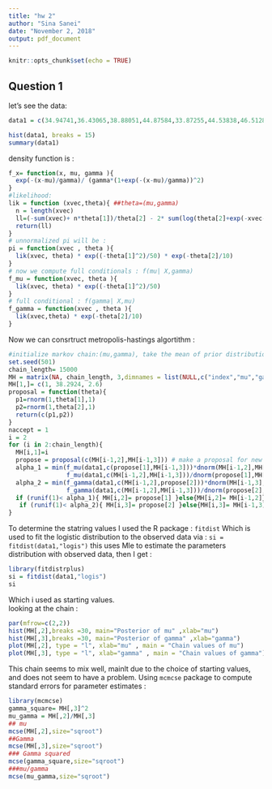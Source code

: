 ```yaml
---
title: "hw 2"
author: "Sina Sanei"
date: "November 2, 2018"
output: pdf_document
---
```


```r
knitr::opts_chunk$set(echo = TRUE)
```

## Question 1 

let's see the data: 
```r
data1 = c(34.94741,36.43065,38.88051,44.87584,33.87255,44.53838,46.51286,40.00055,39.58525,29.83911,33.95191,33.38044,40.35871,36.5835,41.62225,37.97239,40.79804,52.42555,36.5318,41.75252,45.98396,34.06382,39.87921,32.17747,34.97369,36.60897,25.10078,36.56173,43.69468,36.01478,37.78487,39.21097,37.92249,33.57567,42.70137,40.10378,42.05202,31.66424,40.88883,36.9239,42.56832,39.81843,41.84852,38.63884,38.35706,41.96315,26.79693,37.72657,41.01918,40.43876,37.73126,43.47612,37.25333,34.62033,30.27109,31.39049,35.68712,38.22371,40.01673,36.86875,45.0478,35.36616,37.50769,35.90788,39.8686,34.83109,37.74238,41.56279,30.84202,43.84655,35.99772,42.96221,36.09905,35.92652,37.716,44.34019,43.55543,36.65793,41.75036,47.5828,37.2114,40.72289,36.78353,35.81215,41.41033,33.89134,40.70251,32.07049,34.63154,32.63566,34.53586,29.68824,39.75593,43.8727,41.77806,42.10868,37.46186,36.90915,42.36702,39.27819,39.91961,36.18496,35.02009,52.73107,39.6417,34.08292,32.28044,37.73725,45.49712,39.20092,49.13816,41.01121,36.2312,37.17248,32.75391,25.02892,40.76772,31.513,37.35292,39.72741,52.40044,37.94712,37.81213,33.31573,41.37348,37.44517,38.13406,33.98064,34.35229,39.16289,38.90527,30.55125,28.09732,39.76255,45.69683,39.19257,38.73446,38.31262,50.57317,38.09171,40.29984,39.23567,34.52332,34.83343,40.97337,37.42913,33.35084,41.24324,31.57102,43.56069,39.40064,38.68893,35.85884,37.43592,38.00529,33.46853,38.35598,30.47499,35.13314,34.07381,35.23753,44.4316,37.35232,41.79673,43.99492,36.94681,29.9422,35.94959,40.88906,35.97818,39.60198,42.98842,43.35058,36.67519,36.53764,44.44284,39.78244,41.15475,39.28284,44.69583,35.36799,33.67447,44.16497,38.04007,43.89457,33.63423,41.42692,40.90067,46.45874,38.5735,40.71161,36.64425,31.43732,45.6379,35.21455,39.09901,31.73881,42.98602,35.71056,41.84708)

```

```r
hist(data1, breaks = 15)
summary(data1)
```

density function is :
```r
f_x= function(x, mu, gamma ){ 
  exp(-(x-mu)/gamma)/ (gamma*(1+exp(-(x-mu)/gamma))^2)
}
#likelihood: 
lik = function (xvec,theta){ ##theta=(mu,gamma)
  n = length(xvec)
  ll=(-sum(xvec)+ n*theta[1])/theta[2] - 2* sum(log(theta[2]+exp(-xvec-theta[1])))
  return(ll)
}
# unnormalized pi will be : 
pi = function(xvec , theta ){
  lik(xvec, theta) * exp((-theta[1]^2)/50) * exp(-theta[2]/10) 
}
# now we compute full conditionals : f(mu| X,gamma)
f_mu = function(xvec, theta ){
  lik(xvec, theta) * exp((-theta[1]^2)/50)
}
# full conditional : f(gamma| X,mu)
f_gamma = function(xvec , theta ){
  lik(xvec,theta) * exp(-theta[2]/10) 
}
```

Now we can consrtruct metropolis-hastings algortithm : 
```r
#initialize markov chain:(mu,gamma), take the mean of prior distributions for initial
set.seed(501)
chain_length= 15000
MH = matrix(NA, chain_length, 3,dimnames = list(NULL,c("index","mu","gamma")))
MH[1,]= c(1, 38.2924, 2.6)
proposal = function(theta){
  p1=rnorm(1,theta[1],1)
  p2=rnorm(1,theta[2],1)
  return(c(p1,p2))
}
naccept = 1
i = 2
for (i in 2:chain_length){
  MH[i,1]=i
  propose = proposal(c(MH[i-1,2],MH[i-1,3])) # make a proposal for new mu and gamma
  alpha_1 = min(f_mu(data1,c(propose[1],MH[i-1,3]))*dnorm(MH[i-1,2],MH[i-1,2],1)/
                f_mu(data1,c(MH[i-1,2],MH[i-1,3]))/dnorm(propose[1],MH[i-1,2],1) , 1)
  alpha_2 = min(f_gamma(data1,c(MH[i-1,2],propose[2]))*dnorm(MH[i-1,3],MH[i-1,3],1)/
                f_gamma(data1,c(MH[i-1,2],MH[i-1,3]))/dnorm(propose[2],MH[i-1,3],1) , 1)
  if (runif(1)< alpha_1){ MH[i,2]= propose[1] }else{MH[i,2]= MH[i-1,2]}
   if (runif(1)< alpha_2){ MH[i,3]= propose[2] }else{MH[i,3]= MH[i-1,3]}
}
```
To determine the statring values I used the R package : `fitdist` Which is used to fit the logistic distribution to the observed data via :  `si = fitdist(data1,"logis")` this uses Mle to estimate the parameters distribution with observed data, then I get :
```r
library(fitdistrplus)
si = fitdist(data1,"logis")
si
```
Which i used as starting values.  
looking at the chain : 
```r
par(mfrow=c(2,2))
hist(MH[,2],breaks =30, main="Posterior of mu" ,xlab="mu")
hist(MH[,3],breaks =30, main="Posterior of gamma" ,xlab="gamma")
plot(MH[,2], type = "l", xlab="mu" , main = "Chain values of mu")
plot(MH[,3], type = "l", xlab="gamma" , main = "Chain values of gamma")
```
This chain seems to mix well, mainlt due to the choice of starting values, and does not seem to have a problem. 
Using `mcmcse` package to compute standard errors for parameter estimates : 
```r
library(mcmcse)
gamma_square= MH[,3]^2
mu_gamma = MH[,2]/MH[,3]
## mu 
mcse(MH[,2],size="sqroot")
##Gamma
mcse(MH[,3],size="sqroot")
### Gamma squared
mcse(gamma_square,size="sqroot")
###mu/gamma
mcse(mu_gamma,size="sqroot")
```
